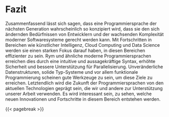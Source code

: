 <!-- # Conclusion -->
# Fazit

<!--
In conclusion, a next generation programming language will likely be designed to address the changing needs of developers and the growing complexity of modern software systems.
With advancements in areas such as artificial intelligence, cloud computing, and data science, they will likely have a strong focus on beeing more efficient in these fields.
Rym, and similar modern programming languages achieve this through more intuitive and expressive syntax, increased security, and better support for parallel processing.
Immutable data structures, sound type systems and especially functional programming look like good tool to reach these goals.
Ultimately, the future of programming languages will be shaped by the current technologies we use to help us work.
As we move forward, it will be interesting to see what new innovations and advancements emerge in this field.
-->
Zusammenfassend lässt sich sagen, dass eine Programmiersprache der nächsten Generation wahrscheinlich so konzipiert wird, dass sie den sich ändernden Bedürfnissen von Entwicklern und der wachsenden Komplexität moderner Softwaresysteme gerecht werden kann.
Mit Fortschritten in Bereichen wie künstlicher Intelligenz, Cloud Computing und Data Science werden sie einen starken Fokus darauf haben, in diesen Bereichen effizienter zu sein.
Rym und ähnliche moderne Programmiersprachen erreichen dies durch eine intuitive und aussagekräftige Syntax, erhöhte Sicherheit und bessere Unterstützung für Parallelisierung.
Unveränderliche Datenstrukturen, solide Typ-Systeme und vor allem funktionale Programmierung scheinen gute Werkzeuge zu sein, um diese Ziele zu erreichen.
Letztendlich wird die Zukunft der Programmiersprachen von den aktuellen Technologien geprägt sein, die wir und andere zur Unterstützung unserer Arbeit verwenden.
Es wird interessant sein, zu sehen, welche neuen Innovationen und Fortschritte in diesem Bereich entstehen werden.

{{< pagebreak >}}
